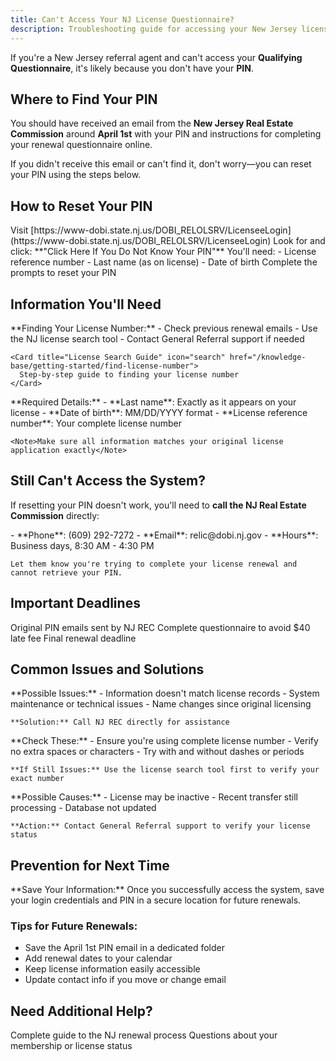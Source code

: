 ```yaml
---
title: Can't Access Your NJ License Questionnaire?
description: Troubleshooting guide for accessing your New Jersey license renewal questionnaire
---
```


If you're a New Jersey referral agent and can't access your **Qualifying Questionnaire**, it's likely because you don't have your **PIN**.

## Where to Find Your PIN

You should have received an email from the **New Jersey Real Estate Commission** around **April 1st** with your PIN and instructions for completing your renewal questionnaire online.

<Warning>
  If you didn't receive this email or can't find it, don't worry—you can reset your PIN using the steps below.
</Warning>

## How to Reset Your PIN

<Steps>
  <Step title="Go to NJ REC Login Page">
    Visit [https://www-dobi.state.nj.us/DOBI_RELOLSRV/LicenseeLogin](https://www-dobi.state.nj.us/DOBI_RELOLSRV/LicenseeLogin)
  </Step>
  <Step title="Click PIN Reset Link">
    Look for and click: **"Click Here If You Do Not Know Your PIN"**
  </Step>
  <Step title="Enter Required Information">
    You'll need:
    - License reference number
    - Last name (as on license)
    - Date of birth
  </Step>
  <Step title="Follow Reset Instructions">
    Complete the prompts to reset your PIN
  </Step>
</Steps>

## Information You'll Need

<Tabs>
  <Tab title="License Number">
    **Finding Your License Number:**
    - Check previous renewal emails
    - Use the NJ license search tool
    - Contact General Referral support if needed
    
    <Card title="License Search Guide" icon="search" href="/knowledge-base/getting-started/find-license-number">
      Step-by-step guide to finding your license number
    </Card>
  </Tab>
  
  <Tab title="Personal Information">
    **Required Details:**
    - **Last name**: Exactly as it appears on your license
    - **Date of birth**: MM/DD/YYYY format
    - **License reference number**: Your complete license number
    
    <Note>Make sure all information matches your original license application exactly</Note>
  </Tab>
</Tabs>

## Still Can't Access the System?

If resetting your PIN doesn't work, you'll need to **call the NJ Real Estate Commission** directly:

<CardGroup cols={1}>
  <Card title="NJ Real Estate Commission" icon="phone">
    - **Phone**: (609) 292-7272
    - **Email**: relic@dobi.nj.gov
    - **Hours**: Business days, 8:30 AM - 4:30 PM
    
    Let them know you're trying to complete your license renewal and cannot retrieve your PIN.
  </Card>
</CardGroup>

## Important Deadlines

<Timeline>
  <TimelineItem title="April 1st" icon="envelope">
    Original PIN emails sent by NJ REC
  </TimelineItem>
  <TimelineItem title="By May 15th" icon="warning">
    Complete questionnaire to avoid $40 late fee
  </TimelineItem>
  <TimelineItem title="June 30th" icon="calendar">
    Final renewal deadline
  </TimelineItem>
</Timeline>

## Common Issues and Solutions

<AccordionGroup>
  <Accordion title="PIN Reset Not Working">
    **Possible Issues:**
    - Information doesn't match license records
    - System maintenance or technical issues
    - Name changes since original licensing
    
    **Solution:** Call NJ REC directly for assistance
  </Accordion>
  
  <Accordion title="License Number Not Recognized">
    **Check These:**
    - Ensure you're using complete license number
    - Verify no extra spaces or characters
    - Try with and without dashes or periods
    
    **If Still Issues:** Use the license search tool first to verify your exact number
  </Accordion>
  
  <Accordion title="System Says License Not Found">
    **Possible Causes:**
    - License may be inactive
    - Recent transfer still processing
    - Database not updated
    
    **Action:** Contact General Referral support to verify your license status
  </Accordion>
</AccordionGroup>

## Prevention for Next Time

<Info>
  **Save Your Information:** Once you successfully access the system, save your login credentials and PIN in a secure location for future renewals.
</Info>

### Tips for Future Renewals:
- Save the April 1st PIN email in a dedicated folder
- Add renewal dates to your calendar
- Keep license information easily accessible
- Update contact info if you move or change email

## Need Additional Help?

<CardGroup cols={2}>
  <Card title="State License Renewal Guide" icon="flag" href="/knowledge-base/membership-management/state-license-renewal">
    Complete guide to the NJ renewal process
  </Card>
  
  <Card title="General Referral Support" icon="headset" href="https://app.generalreferral.com/contact">
    Questions about your membership or license status
  </Card>
</CardGroup>
